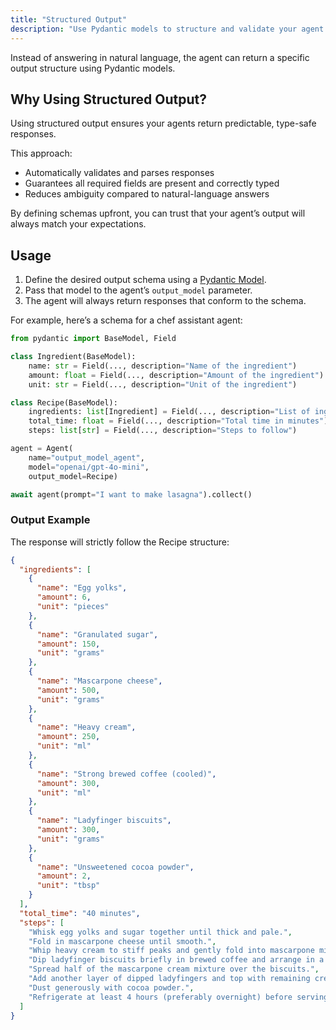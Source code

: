 ```yaml
---
title: "Structured Output"
description: "Use Pydantic models to structure and validate your agent outputs"
---
```


Instead of answering in natural language, the agent can return a specific output structure using Pydantic models.

## Why Using Structured Output?

Using structured output ensures your agents return predictable, type-safe responses.

This approach:
- Automatically validates and parses responses
- Guarantees all required fields are present and correctly typed
- Reduces ambiguity compared to natural-language answers

By defining schemas upfront, you can trust that your agent’s output will always match your expectations.

## Usage
1. Define the desired output schema using a [Pydantic Model](https://docs.pydantic.dev/latest/api/base_model/).
2. Pass that model to the agent’s `output_model` parameter.
3. The agent will always return responses that conform to the schema.


For example, here’s a schema for a chef assistant agent:

```python
from pydantic import BaseModel, Field

class Ingredient(BaseModel):
    name: str = Field(..., description="Name of the ingredient")
    amount: float = Field(..., description="Amount of the ingredient")
    unit: str = Field(..., description="Unit of the ingredient")

class Recipe(BaseModel):
    ingredients: list[Ingredient] = Field(..., description="List of ingredients")
    total_time: float = Field(..., description="Total time in minutes")
    steps: list[str] = Field(..., description="Steps to follow")

agent = Agent(
    name="output_model_agent",
    model="openai/gpt-4o-mini",
    output_model=Recipe)

await agent(prompt="I want to make lasagna").collect()
```

### Output Example

The response will strictly follow the Recipe structure:

````json
{
  "ingredients": [
    {
      "name": "Egg yolks",
      "amount": 6,
      "unit": "pieces"
    },
    {
      "name": "Granulated sugar",
      "amount": 150,
      "unit": "grams"
    },
    {
      "name": "Mascarpone cheese",
      "amount": 500,
      "unit": "grams"
    },
    {
      "name": "Heavy cream",
      "amount": 250,
      "unit": "ml"
    },
    {
      "name": "Strong brewed coffee (cooled)",
      "amount": 300,
      "unit": "ml"
    },
    {
      "name": "Ladyfinger biscuits",
      "amount": 300,
      "unit": "grams"
    },
    {
      "name": "Unsweetened cocoa powder",
      "amount": 2,
      "unit": "tbsp"
    }
  ],
  "total_time": "40 minutes",
  "steps": [
    "Whisk egg yolks and sugar together until thick and pale.",
    "Fold in mascarpone cheese until smooth.",
    "Whip heavy cream to stiff peaks and gently fold into mascarpone mixture.",
    "Dip ladyfinger biscuits briefly in brewed coffee and arrange in a single layer in a dish.",
    "Spread half of the mascarpone cream mixture over the biscuits.",
    "Add another layer of dipped ladyfingers and top with remaining cream.",
    "Dust generously with cocoa powder.",
    "Refrigerate at least 4 hours (preferably overnight) before serving."
  ]
}
````
